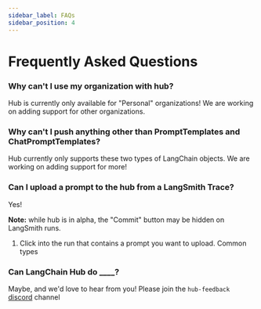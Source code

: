 ```yaml
---
sidebar_label: FAQs
sidebar_position: 4
---
```

# Frequently Asked Questions

### Why can't I use my organization with hub?

Hub is currently only available for "Personal" organizations! We are working on adding support for other organizations.

### Why can't I push anything other than PromptTemplates and ChatPromptTemplates?

Hub currently only supports these two types of LangChain objects. We are working on adding support for more!

### Can I upload a prompt to the hub from a LangSmith Trace?

Yes!

**Note:** while hub is in alpha, the "Commit" button may be hidden on LangSmith runs.

1. Click into the run that contains a prompt you want to upload. Common types 

### Can LangChain Hub do ____?

Maybe, and we'd love to hear from you! Please join the `hub-feedback` [discord](https://discord.gg/6adMQxSpJS) channel